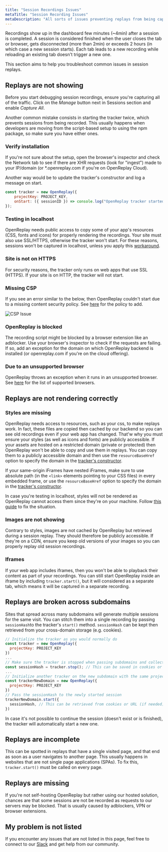 ```yaml
---
title: "Session Recordings Issues"
metaTitle: "Session Recording Issues"
metaDescription: "All sorts of issues preventing replays from being captured or properly displayed."
---
```


Recordings show up in the dashboard few minutes (~4min) after a session is completed. A session is considered finished when the user closes the tab or browser, gets disconnected (more than 2min) or exceeds 2 hours (in which case a new session starts). Each tab leads to a new recording while reloading an existing tab doesn't trigger a new one.

This section aims to help you troubleshoot common issues in session replays.

## Replays are not showing

Before you start debugging session recordings, ensure you're capturing all of the traffic. Click on the *Manage* button next in Sessions section and enable *Capture All*.

Another common mistake consists in starting the tracker twice, which prevents sessions from being recorded. This usually happens when developers are moving from the script-based setup to using the npm package, so make sure you have either ones.

### Verify installation

If you're not sure about the setup, open the browser's inspector and check the Network tab to see if there are XHR requests (look for "ingest") made to your IP/domain (or *.openreplay.com if you're on OpenReplay Cloud).

Another way would be to update the tracker's constructor and log a message on start.

```js
const tracker = new OpenReplay({
	projectKey: PROJECT_KEY,
	onStart: ({ sessionID }) => console.log("OpenReplay tracker started with session: ", sessionID),
});
```

### Testing in localhost

OpenReplay needs public access to copy some of your app's resources (CSS, fonts and icons) for properly rendering the recordings. Your site must also use SSL/HTTPS, otherwise the tracker won't start. For these reasons, sessions won't be captured in localhost, unless you apply this [workaround](/troubleshooting/localhost).

### Site is not on HTTPS

For security reasons, the tracker only runs on web apps that use SSL (HTTPS). If your site is on HTTP, the tracker will not start.

### Missing CSP

If you see an error similar to the below, then OpenReplay couldn't start due to a missing content security policy. See [here](/troubleshooting/csp) for the policy to add.

![CSP Issue](/static/csp-issue.jpg#center)

### OpenReplay is blocked

The recording script might be blocked by a browser extension like an adblocker. Use your browser's inspector to check if the requests are failing. If so, add an exception for the domain on which OpenReplay backend is installed (or openreplay.com if you're on the cloud offering).

### Due to an unsupported browser

OpenReplay throws an exception when it runs in an unsupported browser. See [here](/troubleshooting/supported-browsers) for the list of supported browsers.

## Replays are not rendering correctly

### Styles are missing

OpenReplay needs access to resources, such as your css, to make replays work. In fact, these files are copied then cached by our backend so you can see old recordings even if your web app has changed. That'w why you must ensure your styles (as well as icons and fonts) are publicly accessible. If your assets are hosted on a restricted domain (private or protected) then OpenReplay won't be able to copy and use them in replays. You can copy them to a publicly accessible domain and then use the `resourceBaseHref` option to specify the domain in the [tracker's constructor](/sdk/constructor).

If your same-origin iFrames have nested iFrames, make sure to use absolute path (in the `<link>` elements pointing to your CSS files) in every embedded frame, or use the `resourceBaseHref` option to specify the domain in the [tracker's constructor](/sdk/constructor).

In case you're testing in localhost, styles will not be rendered as OpenReplay cannot access them since they're on your machine. Follow [this guide](/troubleshooting/localhost) to fix the situation.

### Images are not showing

Contrary to styles, images are not cached by OpenReplay but retrieved during a session replay. They should therefore be publicly accessible. If they're on a CDN, ensure you keep old versions of your images so you can properly replay old session recordings.

### Iframes

If your web app includes iframes, then you won't be able to playback their content as part of your recordings. You can still start OpenReplay inside an iframe by including `tracker.start()`, but it will considered as a separate tab, which means it will be captured in a separate recording.

## Replays are broken across subdomains

Sites that spread across many subdomains will generate multiple sessions for the same visit. You can stitch them into a single recording by passing `sessionHash`to the tracker's `start()` method. `sessionHash` can be kept then retrieved from your cross-domain storage (e.g. cookies).

```js
// Initialize the tracker as you would normally do
const tracker = new OpenReplay({
  projectKey: PROJECT_KEY
})
...
// Make sure the tracker is stopped when passing subdomains and collect the sessionHash
const sessionHash = tracker.stop(); // This can be saved in cookies or passed through URL (if needed)
...
// Initialize another tracker on the new subdomain with the same projectKey
const trackerNewDomain = new OpenReplay({
  projectKey: PROJECT_KEY
})
// Pass the sessionHash to the newly started session
trackerNewDomain.start({ 
  sessionHash, // This can be retrieved from cookies or URL (if needed)
})
```
In case it's not possible to continue the session (doesn't exist or is finished), the tracker will automatically start a new one.

## Replays are incomplete

This can be spotted in replays that have a single visited page, and that end as soon as a user navigates to another page. This usually happens in websites that are not single page applications (SPAs). To fix this, `tracker.start()` must be called on every page.

## Replays are missing

If you're not self-hosting OpenReplay but rather using our hosted solution, chances are that some sessions are not be recorded as requests to our servers may be blocked. That is usually caused by adblockers, VPN or browser extensions.

## My problem is not listed

If you encounter any issues that are not listed in this page, feel free to connect to our [Slack](https://slack.openreplay.com) and get help from our community.
